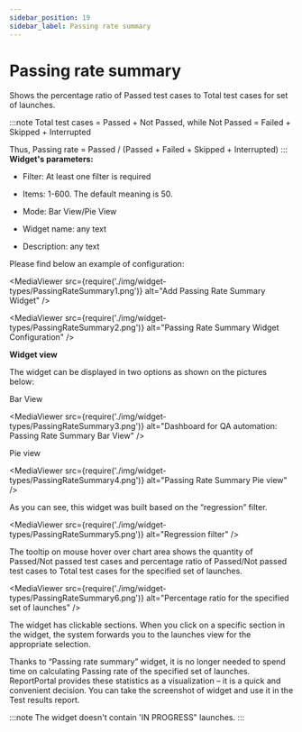 ```yaml
---
sidebar_position: 19
sidebar_label: Passing rate summary
---
```


# Passing rate summary

Shows the percentage ratio of Passed test cases to Total test cases for set of launches.

:::note
Total test cases = Passed + Not Passed, while Not Passed = Failed + Skipped + Interrupted

Thus, Passing rate = Passed / (Passed + Failed + Skipped + Interrupted)
:::
**Widget's parameters:**

- Filter: At least one filter is required

- Items: 1-600. The default meaning is 50.

- Mode: Bar View/Pie View

- Widget name: any text

- Description: any text

Please find below an example of configuration:

<MediaViewer src={require('./img/widget-types/PassingRateSummary1.png')} alt="Add Passing Rate Summary Widget" />

<MediaViewer src={require('./img/widget-types/PassingRateSummary2.png')} alt="Passing Rate Summary Widget Configuration" />

**Widget view**

The widget can be displayed in two options as shown on the pictures below:

Bar View

<MediaViewer src={require('./img/widget-types/PassingRateSummary3.png')} alt="Dashboard for QA automation: Passing Rate Summary Bar View" />

Pie view

<MediaViewer src={require('./img/widget-types/PassingRateSummary4.png')} alt="Passing Rate Summary Pie view" />

As you can see, this widget was built based on the “regression” filter.

<MediaViewer src={require('./img/widget-types/PassingRateSummary5.png')} alt="Regression filter" />

The tooltip on mouse hover over chart area shows the quantity of Passed/Not passed test cases and percentage ratio of Passed/Not passed test cases to Total test cases for the specified set of launches.

<MediaViewer src={require('./img/widget-types/PassingRateSummary6.png')} alt="Percentage ratio for the specified set of launches" />

The widget has clickable sections. When you click on a specific section in the widget, the system forwards you to the launches view for the appropriate selection.

Thanks to “Passing rate summary” widget, it is no longer needed to spend time on calculating Passing rate of the specified set of launches. ReportPortal provides these statistics as a visualization – it is a quick and convenient decision. You can take the screenshot of widget and use it in the Test results report.

:::note
The widget doesn't contain 'IN PROGRESS" launches.
:::
